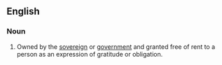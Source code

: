 ==English==

===Noun===
{{en-noun|sg=[[grace]] and [[favour]]|-}}

#{{context|UK|as a modifier to a form of accomodation}} Owned by the [[sovereign]] or [[government]] and granted free of rent to a person as an expression of gratitude or obligation.